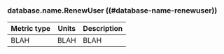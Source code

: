 ### database.name.RenewUser ((#database-name-renewuser))

Metric type | Units | Description
----------- | ----- | -----------
BLAH     | BLAH    | BLAH